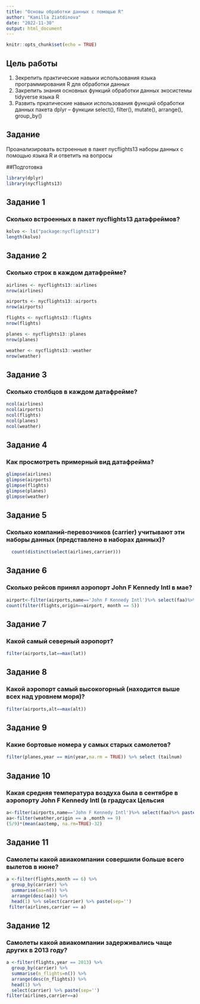 ```yaml
---
title: "Основы обработки данных с помощью R"
author: "Kamilla Ziatdinova"
date: "2022-11-30"
output: html_document
---
```


```r
knitr::opts_chunk$set(echo = TRUE)
```

## Цель работы
1. Зекрепить практические навыки использования языка программирования R для обработки данных
2. Закрепить знания основных функций обработки данных экосистемы tidyverse языка R
3. Развить пркатические навыки использования функций обработки данных пакета dplyr – функции
select(), filter(), mutate(), arrange(), group_by()

## Задание
Проанализировать встроенные в пакет nycflights13 наборы данных с помощью языка R и ответить на вопросы

##Подготовка
```r
library(dplyr)
library(nycflights13)
```


## Задание 1 
### Сколько встроенных в пакет nycflights13 датафреймов?
```r
kolvo <- ls("package:nycflights13")
length(kolvo)
```

## Задание 2
### Сколько строк в каждом датафрейме?
```r
airlines <- nycflights13::airlines
nrow(airlines)

airports <- nycflights13::airports
nrow(airports)

flights <- nycflights13::flights
nrow(flights)

planes <- nycflights13::planes
nrow(planes)

weather <- nycflights13::weather
nrow(weather)
```

## Задание 3 
### Сколько столбцов в каждом датафрейме?
```r
ncol(airlines)
ncol(airports)
ncol(flights)
ncol(planes)
ncol(weather)

```

## Задание 4
### Как просмотреть примерный вид датафрейма?
```r
glimpse(airlines)
glimpse(airports)
glimpse(flights)
glimpse(planes)
glimpse(weather)
```

## Задание 5
### Сколько компаний-перевозчиков (carrier) учитывают эти наборы данных (представлено в наборах данных)?
```r

  count(distinct(select(airlines,carrier)))
```

## Задание 6
### Сколько рейсов принял аэропорт John F Kennedy Intl в мае?
```r
airport<-filter(airports,name=='John F Kennedy Intl')%>% select(faa)%>% paste(sep='')
count(filter(flights,origin==airport, month == 5))

```


## Задание 7
### Какой самый северный аэропорт?
```r
filter(airports,lat==max(lat))
```

## Задание 8
### Какой аэропорт самый высокогорный (находится выше всех над уровнем моря)?
```r

filter(airports,alt==max(alt))  
```

## Задание 9
### Какие бортовые номера у самых старых самолетов?
```r
filter(planes,year == min(year,na.rm = TRUE)) %>% select (tailnum)
```

## Задание 10
### Какая средняя температура воздуха была в сентябре в аэропорту John F Kennedy Intl (в градусах Цельсия
```r
a<-filter(airports,name=='John F Kennedy Intl')%>% select(faa)%>% paste(sep='')
aa<-filter(weather,origin == a ,month == 9) 
(5/9)*(mean(aa$temp, na.rm=TRUE)-32)
```

## Задание 11
### Самолеты какой авиакомпании совершили больше всего вылетов в июне?
```r
a <-filter(flights,month == 6) %>%
  group_by(carrier) %>% 
  summarise(aa=n()) %>% 
  arrange(desc(aa)) %>%
  head(1) %>% select(carrier) %>% paste(sep='')
 filter(airlines,carrier == a)
```

## Задание 12
### Самолеты какой авиакомпании задерживались чаще других в 2013 году?
```r
a <-filter(flights,year == 2013) %>%
  group_by(carrier) %>%
  summarise(n_flights=n()) %>%
  arrange(desc(n_flights)) %>%
  head(1) %>%
  select(carrier) %>% paste(sep='')
filter(airlines,carrier==a)

```